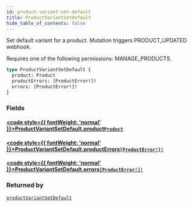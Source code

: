 ```yaml
---
id: product-variant-set-default
title: ProductVariantSetDefault
hide_table_of_contents: false
---
```








Set default variant for a product. Mutation triggers PRODUCT_UPDATED webhook. 

Requires one of the following permissions: MANAGE_PRODUCTS.

```graphql
type ProductVariantSetDefault {
  product: Product
  productErrors: [ProductError!]!
  errors: [ProductError!]!
}
```


### Fields

#### [<code style={{ fontWeight: 'normal' }}>ProductVariantSetDefault.<b>product</b></code>](#)<Bullet />[`Product`](../../../developer/api-reference/objects/product) <Badge class="secondary" text="object"/>
> 
> 

#### [<code style={{ fontWeight: 'normal' }}>ProductVariantSetDefault.<b>productErrors</b></code>](#)<Bullet />[`[ProductError!]!`](../../../developer/api-reference/objects/product-error) <Badge class="secondary" text="non-null"/> <Badge class="secondary" text="object"/>
> 
> 

#### [<code style={{ fontWeight: 'normal' }}>ProductVariantSetDefault.<b>errors</b></code>](#)<Bullet />[`[ProductError!]!`](../../../developer/api-reference/objects/product-error) <Badge class="secondary" text="non-null"/> <Badge class="secondary" text="object"/>
> 
> 



### Returned by

[`productVariantSetDefault`](../../../developer/api-reference/mutations/product-variant-set-default)  <Badge class="secondary" text="mutation"/>



